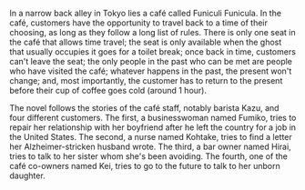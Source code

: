 

In a narrow back alley in Tokyo lies a café called Funiculi Funicula. In the café, customers have the opportunity to travel back to a time of their choosing, as long as they follow a long list of rules. There is only one seat in the café that allows time travel; the seat is only available when the ghost that usually occupies it goes for a toilet break; once back in time, customers can't leave the seat; the only people in the past who can be met are people who have visited the café; whatever happens in the past, the present won't change; and, most importantly, the customer has to return to the present before their cup of coffee goes cold (around 1 hour).

The novel follows the stories of the café staff, notably barista Kazu, and four different customers. The first, a businesswoman named Fumiko, tries to repair her relationship with her boyfriend after he left the country for a job in the United States. The second, a nurse named Kohtake, tries to find a letter her Alzheimer-stricken husband wrote. The third, a bar owner named Hirai, tries to talk to her sister whom she's been avoiding. The fourth, one of the café co-owners named Kei, tries to go to the future to talk to her unborn daughter.

